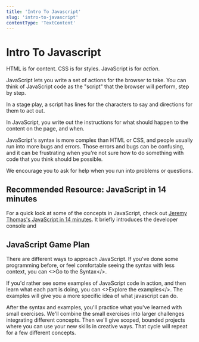 ```yaml
---
title: 'Intro To Javascript'
slug: 'intro-to-javascript'
contentType: 'TextContent'
---
```


# Intro To Javascript

HTML is for content. CSS is for styles. JavaScript is for _action_.

JavaScript lets you write a set of actions for the browser to take. You can think of JavaScript code
as the "script" that the browser will perform, step by step.

In a stage play, a script has lines for the characters to say and directions for them to act out.

In JavaScript, you write out the instructions for what should happen to the content on the page, and
when.

JavaScript's syntax is more complex than HTML or CSS, and people usually run into more bugs and
errors. Those errors and bugs can be confusing, and it can be frustrating when you're not sure how
to do something with code that you think should be possible.

We encourage you to ask for help when you run into problems or questions.

## Recommended Resource: JavaScript in 14 minutes

For a quick look at some of the concepts in JavaScript, check out
[Jeremy Thomas's JavaScript in 14 minutes](https://jgthms.com/javascript-in-14-minutes/). It briefly
introduces the developer console and

## JavaScript Game Plan

There are different ways to approach JavaScript. If you've done some programming before, or feel
comfortable seeing the syntax with less context, you can <>Go to the Syntax</>.

If you'd rather see some examples of JavaScript code in action, and then learn what each part is
doing, you can <>Explore the examples</>. The examples will give you a more specific idea of what
javascript can do.

After the syntax and examples, you'll practice what you've learned with small exercises. We'll
combine the small exercises into larger challenges integrating different concepts. Then we'll give
scoped, bounded projects where you can use your new skills in creative ways. That cycle will repeat
for a few different concepts.
